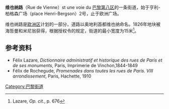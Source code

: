 {{Expand|time=2013-02-15T03:52:34+00:00 }}
{{Paris_streetbox
| arr_num=8
| streetname=维也纳路<br />Rue de Vienne
| x=
| y= 
| paris_map= 
| arr1=第八区
| quarter=欧洲区
| begins= 亨利-柏格森广场 
| ends=  欧洲广场
| length= 
| width= 
| creation= 1826年 
| denomination= 
| area_map=
| caption= 
}}

'''维也纳路'''（Rue de Vienne）st une voie du [[巴黎第八区|巴黎第八区]]的一条街道，始于亨利-柏格森广场（place Henri-Bergson）2号，止于欧洲广场。

维也纳路是[[欧洲区|欧洲区]]计划的一部分，道路以奥地利首都维也纳命名。1826年地块被海哲曼和米尼翁获得，根据授权令的规定，街道的最小宽度为15米<ref>Lazare, ''Op. cit.'', p. 676</ref>。

== 参考资料 ==
<references />
* Félix Lazare, ''Dictionnaire administratif et historique des rues de Paris et de ses monuments'', Paris, Imprimerie de Vinchon,1844-1849
* Félix de Rochegude, ''Promenades dans toutes les rues de Paris. VIII{{e}} arrondissement'', Paris, Hachette, 1910

[[Category:巴黎街道|Category:巴黎街道]]